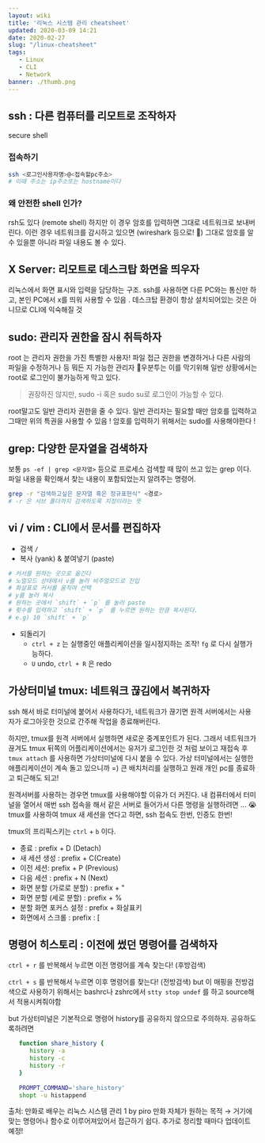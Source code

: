 ```yaml
---
layout: wiki
title: '리눅스 시스템 관리 cheatsheet'
updated: 2020-03-09 14:21
date: 2020-02-27
slug: "/linux-cheatsheet"
tags: 
   - Linux
   - CLI
   - Network
banner: ./thumb.png
---
```



## ssh : 다른 컴퓨터를 리모트로 조작하자

secure shell

### 접속하기
```bash
ssh <로그인사용자명>@<접속할pc주소> 
# 이때 주소는 ip주소또는 hostname이다 
```
### 왜 안전한 shell 인가?

rsh도 있다 (remote shell) 하지만 이 경우 암호를 입력하면 그대로 네트워크로 보내버린다. 이런 경우 네트워크를 감시하고 있으면 (wireshark 등으로! 🦈) 그대로 암호를 알 수 있을뿐 아니라 파일 내용도 볼 수 있다. 

## X Server: 리모트로 데스크탑 화면을 띄우자

리눅스에서 화면 표시와 입력을 담당하는 구조. ssh를 사용하면 다른 PC와는 통신만 하고, 본인 PC에서 x를 띄워 사용할 수 있음 . 데스크탑 환경이 항상 설치되어있는 것은 아니므로 CLI에  익숙해질 것

## sudo: 관리자 권한을 잠시 취득하자

root 는 관리자 권한을 가진 특별한 사용자! 파일 접근 권한을 변경하거나 다른 사람의 파일을 수정하거나 등 뭐든 지 가능한 관리자 👑우분투는 이를 막기위해 일반 상황에서는 root로 로그인이 불가능하게 막고 있다. 

> 권장하진 않지만, sudo -i 혹은 sudo su로 로그인이 가능할 수 있다.

root말고도 일반 관리자 권한을 줄 수 있다. 일반 관리자는 필요할 때만 암호를 입력하고 그때만 위의 특권을 사용할 수 있음 ! 암호를 입력하기 위해서는 sudo를 사용해야한다 ! 

## grep: 다양한 문자열을 검색하자

보통 `ps -ef | grep <문자열>` 등으로 프로세스 검색할 때 많이 쓰고 있는 grep 이다. 파일 내용을 확인해서 찾는 내용이 포함되었는지 알려주는 명령어. 
```bash
grep -r "검색하고싶은 문자열 혹은 정규표현식" <경로>
# -r 은 서브 폴더까지 검색하도록 지정이라는 뜻
```
## vi / vim : CLI에서 문서를 편집하자

- 검색 `/`
- 복사 (yank) & 붙여넣기 (paste)
```bash
# 커서를 원하는 곳으로 옮긴다 
# 노멀모드 상태에서 v를 눌러 비주얼모드로 진입
# 화살표로 커서를 움직여 선택 
# y를 눌러 복사
# 원하는 곳에서 `shift` + `p` 를 눌러 paste
# 횟수를 입력하고 `shift` + `p` 를 누르면 원하는 만큼 복사된다.
# e.g) 10 `shift` + `p` 
```

- 되돌리기
    - `ctrl + z` 는 실행중인 애플리케이션을 일시정지하는 조작! `fg` 로 다시 실행가능하다.
    - `U`  undo, `ctrl + R` 은 redo

## 가상터미널 tmux: 네트워크 끊김에서 복귀하자

ssh 해서 바로 터미널에 붙어서 사용하다가, 네트워크가 끊기면 원격 서버에서는 사용자가 로그아웃한 것으로 간주해 작업을 종료해버린다. 

하지만, tmux를 원격 서버에서 실행하면 새로운 중계포인트가 된다. 그래서 네트워크가 끊겨도 tmux 뒤쪽의 어플리케이션에서는 유저가 로그인한 것 처럼 보이고 재접속 후 `tmux attach` 를 사용하면 가상터미널에 다시 붙을 수 있다. 가상 터미널에서는 실행한 애플리케이션이 계속 돌고 있으니까 =) 큰 배치처리를 실행하고 원래 개인 pc를 종료하고 퇴근해도 되고!

원격서버를 사용하는 경우면 tmux를 사용해야할 이유가 더 커진다. 내 컴퓨터에서 터미널을 열어서 매번 ssh 접속을 해서 같은 서버로 들어가서 다른 명령을 실행하려면 ... 😭 tmux를 사용하여 tmux 새 세션을 연다고 하면, ssh 접속도 한번, 인증도 한번! 

tmux의 프리픽스키는 `ctrl` + `b` 이다. 

- 종료 : prefix  + D (Detach)
- 새 세션 생성 : prefix  + C(Create)
- 이전 세션: prefix + P (Previous)
- 다음 세션 : prefix + N (Next)
- 화면 분할 (가로로 분할) : prefix + "
- 화면 분할 (세로 분할) : prefix + %
- 분할 화면 포커스 설정 : prefix + 화살표키
- 화면에서 스크롤 : prefix : [

## 명령어 히스토리 : 이전에 썼던 명령어를 검색하자

`ctrl + r` 를 반복해서 누르면 이전 명령어를 계속 찾는다! (후방검색)

`ctrl + s` 를 반복해서 누르면 이후 명령어를 찾는다! (전방검색)  but 이 매핑을 전방검색으로 사용하기 위해서는 bashrc나 zshrc에서  `stty stop undef` 를 하고 source해서 적용시켜줘야함 

but 가상터미널은 기본적으로 명령어 history를 공유하지 않으므로 주의하자. 공유하도록하려면 
```bash
   function share_history {
      history -a
      history -c 
      history -r
   }
   
   PROMPT_COMMAND='share_history'
   shopt -u histappend
```


출처: 만화로 배우는 리눅스 시스템 관리 1  by piro 
만화 자체가 원하는 목적 → 거기에 맞는 명령어나 함수로 이루어져있어서 접근하기 쉽다.
추가로 정리할 때마다 업데이트 예정!